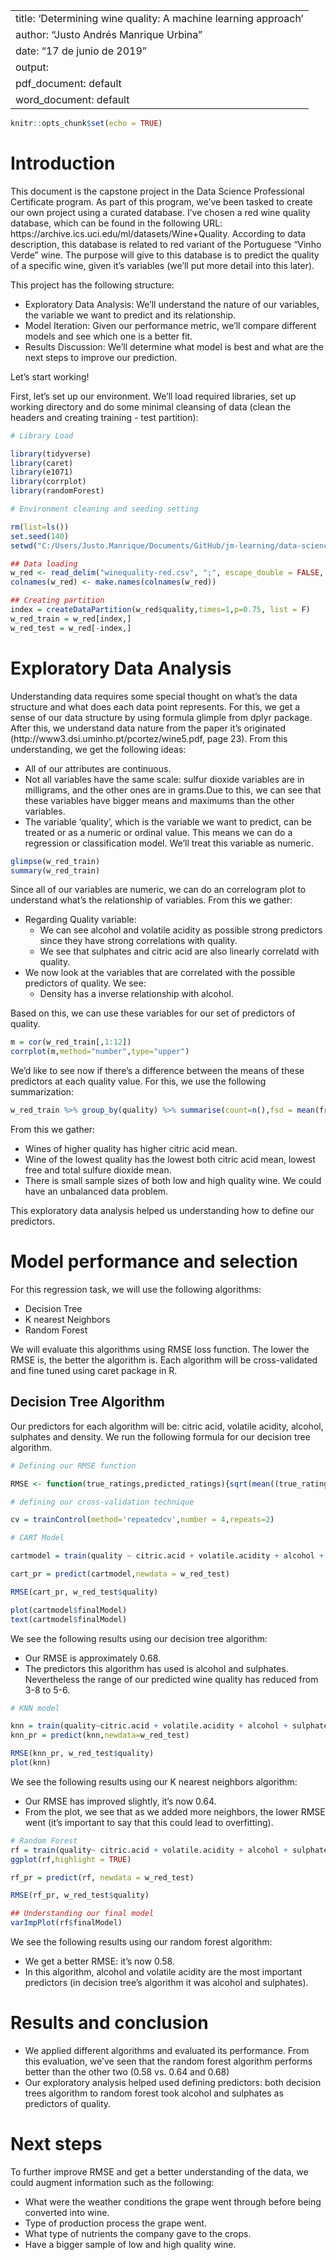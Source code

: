
---
title: 'Determining wine quality: A machine learning approach'
author: "Justo Andrés Manrique Urbina"
date: "17 de junio de 2019"
output:
  pdf_document: default
  word_document: default
---

```r
knitr::opts_chunk$set(echo = TRUE)
```

# Introduction

This document is the capstone project in the Data Science Professional Certificate program. As part of this program, we've been tasked to create our own project using a curated database. I've chosen a red wine quality database, which can be found in the following URL: https://archive.ics.uci.edu/ml/datasets/Wine+Quality. According to data description, this database is related to red variant of the Portuguese "Vinho Verde" wine. The purpose will give to this database is to predict the quality of a specific wine, given it's variables (we'll put more detail into this later).

This project has the following structure:

* Exploratory Data Analysis: We'll understand the nature of our variables, the variable we want to predict and its relationship. 
* Model Iteration: Given our performance metric, we'll compare different models and see which one is a better fit.
* Results Discussion: We'll determine what model is best and what are the next steps to improve our prediction.

Let's start working!

First, let's set up our environment. We'll load required libraries, set up working directory and do some minimal cleansing of data (clean the headers and creating training - test partition):

```r

# Library Load

library(tidyverse)
library(caret)
library(e1071)
library(corrplot)
library(randomForest)

# Environment cleaning and seeding setting

rm(list=ls())
set.seed(140)
setwd("C:/Users/Justo.Manrique/Documents/GitHub/jm-learning/data-science-cyo/data")

## Data loading 
w_red <- read_delim("winequality-red.csv", ";", escape_double = FALSE, trim_ws = TRUE)
colnames(w_red) <- make.names(colnames(w_red))

## Creating partition
index = createDataPartition(w_red$quality,times=1,p=0.75, list = F)
w_red_train = w_red[index,]
w_red_test = w_red[-index,]

```

# Exploratory Data Analysis

Understanding data requires some special thought on what's the data structure and what does each data point represents. For this, we get a sense of our data structure by using formula glimple from dplyr package. After this, we understand data nature from the paper it's originated (http://www3.dsi.uminho.pt/pcortez/wine5.pdf, page 23). From this understanding, we get the following ideas:

* All of our attributes are continuous.
* Not all variables have the same scale: sulfur dioxide variables are in milligrams, and the other ones are in grams.Due to this, we can see that these variables have bigger means and maximums than the other variables.
* The variable 'quality', which is the variable we want to predict, can be treated or as a numeric or ordinal value. This means we can do a regression or classification model. We'll treat this variable as numeric.

```r
glimpse(w_red_train)
summary(w_red_train)
```

Since all of our variables are numeric, we can do an correlogram plot to understand what's the relationship of variables. From this we gather:

* Regarding Quality variable:
  * We can see alcohol and volatile acidity as possible strong predictors since they have strong correlations with quality.
  * We see that sulphates and citric acid are also linearly correlatd with quality.
* We now look at the variables that are correlated with the possible predictors of quality. We see:
  * Density has a inverse relationship with alcohol.
  
Based on this, we can use these variables for our set of predictors of quality.

```r
m = cor(w_red_train[,1:12])
corrplot(m,method="number",type="upper")

```

We'd like to see now if there's a difference between the means of these predictors at each quality value. For this, we use the following summarization:

```r
w_red_train %>% group_by(quality) %>% summarise(count=n(),fsd = mean(free.sulfur.dioxide),tsd = mean(total.sulfur.dioxide),d=mean(density),ca=mean(citric.acid))
```

From this we gather:

* Wines of higher quality has higher citric acid mean.
* Wine of the lowest quality has the lowest both citric acid mean, lowest free and total sulfure dioxide mean.
* There is small sample sizes of both low and high quality wine. We could have an unbalanced data problem.

This exploratory data analysis helped us understanding how to define our predictors.

# Model performance and selection

For this regression task, we will use the following algorithms:

* Decision Tree
* K nearest Neighbors
* Random Forest

We will evaluate this algorithms using RMSE loss function. The lower the RMSE is, the better the algorithm is. Each algorithm will be cross-validated and fine tuned using caret package in R.

## Decision Tree Algorithm

Our predictors for each algorithm will be: citric acid, volatile acidity, alcohol, sulphates and density. We run the following formula for our decision tree algorithm.

```r

# Defining our RMSE function

RMSE <- function(true_ratings,predicted_ratings){sqrt(mean((true_ratings - predicted_ratings)^2))}

# defining our cross-validation technique

cv = trainControl(method='repeatedcv',number = 4,repeats=2)

# CART Model

cartmodel = train(quality ~ citric.acid + volatile.acidity + alcohol + sulphates + density, tuneLength=4,trControl=cv, data=w_red_train,method='rpart')

cart_pr = predict(cartmodel,newdata = w_red_test)

RMSE(cart_pr, w_red_test$quality)

plot(cartmodel$finalModel)
text(cartmodel$finalModel)

```

We see the following results using our decision tree algorithm:

* Our RMSE is approximately 0.68.
* The predictors this algorithm has used is alcohol and sulphates. Nevertheless the range of our predicted wine quality has reduced from 3-8 to 5-6.

```r
# KNN model

knn = train(quality~citric.acid + volatile.acidity + alcohol + sulphates + density, w_red_train,method='knn')
knn_pr = predict(knn,newdata=w_red_test)

RMSE(knn_pr, w_red_test$quality)
plot(knn)

```

We see the following results using our K nearest neighbors algorithm:

* Our RMSE has improved slightly, it's now 0.64.
* From the plot, we see that as we added more neighbors, the lower RMSE went (it's important to say that this could lead to overfitting).

```r
# Random Forest
rf = train(quality~ citric.acid + volatile.acidity + alcohol + sulphates + density, w_red_train,method='rf',tuneLength=4,trControl=cv)
ggplot(rf,highlight = TRUE)

rf_pr = predict(rf, newdata = w_red_test)

RMSE(rf_pr, w_red_test$quality)

```

```r
## Understanding our final model
varImpPlot(rf$finalModel)
```

We see the following results using our random forest algorithm:

* We get a better RMSE: it's now 0.58.
* In this algorithm, alcohol and volatile acidity are the most important predictors (in decision tree's algorithm it was alcohol and sulphates).

# Results and conclusion

* We applied different algorithms and evaluated its performance. From this evaluation, we've seen that the random forest algorithm performs better than the other two (0.58 vs. 0.64 and 0.68)
* Our exploratory analysis helped used defining predictors: both decision trees algorithm to random forest took alcohol and sulphates as predictors of quality.

# Next steps

To further improve RMSE and get a better understanding of the data, we could augment information such as the following:

* What were the weather conditions the grape went through before being converted into wine.
* Type of production process the grape went.
* What type of nutrients the company gave to the crops.
* Have a bigger sample of low and high quality wine.